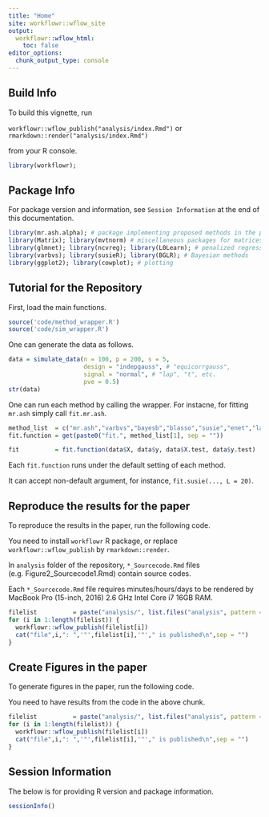 ```yaml
---
title: "Home"
site: workflowr::wflow_site
output:
  workflowr::wflow_html:
    toc: false
editor_options:
  chunk_output_type: console
---
```


## Build Info

To build this vignette, run

`workflowr::wflow_publish("analysis/index.Rmd")` or `rmarkdown::render("analysis/index.Rmd")`

from your R console.

```r
library(workflowr);
```

## Package Info

For package version and information, see `Session Information` at the end of this documentation.

```r
library(mr.ash.alpha); # package implementing proposed methods in the paper
library(Matrix); library(mvtnorm) # miscellaneous packages for matrices
library(glmnet); library(ncvreg); library(L0Learn); # penalized regression methods
library(varbvs); library(susieR); library(BGLR); # Bayesian methods
library(ggplot2); library(cowplot); # plotting
```

## Tutorial for the Repository

First, load the main functions.

```r
source('code/method_wrapper.R')
source('code/sim_wrapper.R')
```

One can generate the data as follows.

```r
data = simulate_data(n = 100, p = 200, s = 5,
                     design = "indepgauss", # "equicorrgauss",
                     signal = "normal", # "lap", "t", etc.
                     pve = 0.5)
str(data)
```

One can run each method by calling the wrapper. For instacne, for fitting `mr.ash` simply call `fit.mr.ash`.

```r
method_list  = c("mr.ash","varbvs","bayesb","blasso","susie","enet","lasso","ridge","scad2","mcp2","l0learn")
fit.function = get(paste0("fit.", method_list[1], sep = ""))

fit          = fit.function(data$X, data$y, data$X.test, data$y.test)
```

Each `fit.function` runs under the default setting of each method.

It can accept non-default argument, for instance, `fit.susie(..., L = 20)`.

## Reproduce the results for the paper

To reproduce the results in the paper, run the following code.

You need to install `workflowr` R package, or replace `workflowr::wflow_publish` by `rmarkdown::render`.

In `analysis` folder of the repository, `*_Sourcecode.Rmd` files (e.g. Figure2_Sourcecode1.Rmd) contain source codes.

Each `*_Sourcecode.Rmd` file requires minutes/hours/days to be rendered by MacBook Pro (15-inch, 2016) 2.6 GHz Intel Core i7 16GB RAM.

```r
filelist          = paste("analysis/", list.files("analysis", pattern = "*_Sourcecode.Rmd"), sep = "")
for (i in 1:length(filelist)) {
  workflowr::wflow_publish(filelist[i])
  cat("file",i,": ",'"',filelist[i],'"'," is published\n",sep = "")
}
```

## Create Figures in the paper

To generate figures in the paper, run the following code.

You need to have results from the code in the above chunk.

```r
filelist          = paste("analysis/", list.files("analysis", pattern = "*_Plot.Rmd"), sep = "")
for (i in 1:length(filelist)) {
  workflowr::wflow_publish(filelist[i])
  cat("file",i,": ",'"',filelist[i],'"'," is published\n",sep = "")
}
```

## Session Information

The below is for providing R version and package information.

```r
sessionInfo()
```